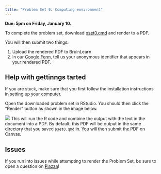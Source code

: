 ```yaml
---
title: "Problem Set 0: Computing environment"
---
```


**Due: 5pm on Friday, January 10.**

To complete the problem set, download <a href="../assets/pset0/pset0.qmd" download>pset0.qmd</a> and render to a PDF.

You will then submit two things:

1) Upload the rendered PDF to BruinLearn
2) In our [Google Form](https://docs.google.com/forms/d/e/1FAIpQLSfMxlewBaz7QJ3uKNCsj2g5rukOOumqrZVAnu-ckybbfwvFsg/viewform?usp=sf_link), tell us your anonymous identifier that appears in your rendered PDF.

## Help with gettinngs tarted

If you are stuck, make sure that you first follow the installation instructions in [setting up your computer](../topics/r_basics.qmd).

Open the downloaded problem set in RStudio. You should then click
the "Render" button as shown in the image below.

![](../assets/pset0/render.png)
This will run the R code and combine the output with the text in the document
into a PDF. By default, this PDF will be output in the same directory that
you saved `pset0.qmd` in. You will then submit the PDF on Canvas.

<!-- ::: {.callout-tip} -->
<!-- If you're not sure what your working directory is, run `getwd()` in your -->
<!-- RStudio console. This will print your working directory. You can set it to the place you've saved this file by clicking the top menu Session -> Set Working Directory -> To Source File Location. -->
<!-- ::: -->

## Issues

If you run into issues while attempting to render the Problem Set, be sure
to open a question on
[Piazza]("https://piazza.com/class/m3q7dpj6kqd2fn")!